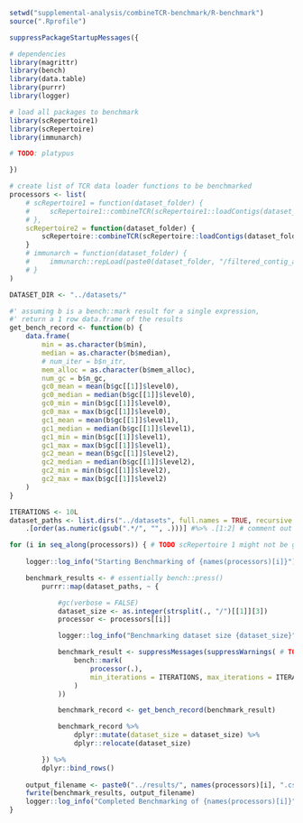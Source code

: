 ```r
setwd("supplemental-analysis/combineTCR-benchmark/R-benchmark")
source(".Rprofile")

suppressPackageStartupMessages({

# dependencies
library(magrittr)
library(bench)
library(data.table)
library(purrr)
library(logger)

# load all packages to benchmark
library(scRepertoire1)
library(scRepertoire)
library(immunarch)

# TODO: platypus

})
```

```r
# create list of TCR data loader functions to be benchmarked
processors <- list(
    # scRepertoire1 = function(dataset_folder) {
    #     scRepertoire1::combineTCR(scRepertoire1::loadContigs(dataset_folder))
    # },
    scRepertoire2 = function(dataset_folder) {
        scRepertoire::combineTCR(scRepertoire::loadContigs(dataset_folder))
    }
    # immunarch = function(dataset_folder) {
    #     immunarch::repLoad(paste0(dataset_folder, "/filtered_contig_annotations.csv"),)
    # }
)

DATASET_DIR <- "../datasets/"

#' assuming b is a bench::mark result for a single expression,
#' return a 1 row data.frame of the results
get_bench_record <- function(b) {
    data.frame(
        min = as.character(b$min),
        median = as.character(b$median),
        # num_iter = b$n_itr,
        mem_alloc = as.character(b$mem_alloc),
        num_gc = b$n_gc,
        gc0_mean = mean(b$gc[[1]]$level0),
        gc0_median = median(b$gc[[1]]$level0),
        gc0_min = min(b$gc[[1]]$level0),
        gc0_max = max(b$gc[[1]]$level0),
        gc1_mean = mean(b$gc[[1]]$level1),
        gc1_median = median(b$gc[[1]]$level1),
        gc1_min = min(b$gc[[1]]$level1),
        gc1_max = max(b$gc[[1]]$level1),
        gc2_mean = mean(b$gc[[1]]$level2),
        gc2_median = median(b$gc[[1]]$level2),
        gc2_min = min(b$gc[[1]]$level2),
        gc2_max = max(b$gc[[1]]$level2)
    )
}
```

```r
ITERATIONS <- 10L
dataset_paths <- list.dirs("../datasets", full.names = TRUE, recursive = FALSE) %>%
    .[order(as.numeric(gsub(".*/", "", .)))] #%>% .[1:2] # comment out for full benchmark

for (i in seq_along(processors)) { # TODO scRepertoire 1 might not be getting profiled correctly.
    
    logger::log_info("Starting Benchmarking of {names(processors)[i]}")

    benchmark_results <- # essentially bench::press()
        purrr::map(dataset_paths, ~ {

            #gc(verbose = FALSE)
            dataset_size <- as.integer(strsplit(., "/")[[1]][3])
            processor <- processors[[i]]

            logger::log_info("Benchmarking dataset size {dataset_size}")

            benchmark_result <- suppressMessages(suppressWarnings( # TODO: possibly need a tryCatch for out of memory errors
                bench::mark(
                    processor(.), 
                    min_iterations = ITERATIONS, max_iterations = ITERATIONS
                )
            ))

            benchmark_record <- get_bench_record(benchmark_result)

            benchmark_record %>%
                dplyr::mutate(dataset_size = dataset_size) %>%
                dplyr::relocate(dataset_size)

        }) %>%
        dplyr::bind_rows()
    
    output_filename <- paste0("../results/", names(processors)[i], ".csv")
    fwrite(benchmark_results, output_filename)
    logger::log_info("Completed Benchmarking of {names(processors)[i]}")
}
```